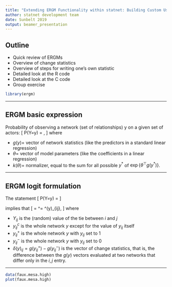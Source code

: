 ```yaml
---
title: "Extending ERGM Functionality within statnet: Building Custom User Terms"
author: statnet development team
date: Sunbelt 2019
output: beamer_presentation
---
```


## Outline

- Quick review of ERGMs
- Overview of change statistics
- Overview of steps for writing one’s own statistic
- Detailed look at the R code
- Detailed look at the C code
- Group exercise

```r
library(ergm)
```

---

## ERGM basic expression

Probability of observing a network (set of relationships) y on a given set of actors: 
\[
P(Y=y) = \frac{ \exp \{ \theta^\top g(y)\} }{k(\theta)},
\]
where

- $g(y) =$ vector of network statistics (like the predictors in a standard
linear regression)
- $\theta =$ vector of model parameters (like the coefficients in a linear regression) 
- $k(\theta) =$ normalizer, equal to the sum for all possible $y^*$ of 
$\exp\{ \theta^\top g(y^*)\}$.

<!--Bahadur (1961), Besag (1974), Frank (1986); Wasserman and Pattison (1996) -->

---

## ERGM logit formulation

The statement 
\[
P(Y=y) = \frac{ \exp \{ \theta^\top g(y)\} }{k(\theta)}
\]

implies that 
\[
\log \frac{P(Y_{ij}=1 \, |\, y_{ij}^c)}{P(Y_{ij}=0 \, |\, y_{ij}^c)} =
\theta^\top \left[ g(y_{ij}^+) - g(y_{ij}^-) \right] = 
\theta^\top \delta(y)_{ij},
\]
where

- $Y_{ij}$ is the (random) value of the tie between $i$ and $j$
- $y_{ij}^c$ is the whole network $y$ except for the value of $y_{ij}$ itself
- $y_{ij}^+$ is the whole network $y$ with $y_{ij}$ set to 1
- $y_{ij}^-$ is the whole network $y$ with $y_{ij}$ set to 0
- $\delta(y)_{ij} = g(y_{ij}^+) - g(y_{ij}^-)$ is the vector of change statistics,
that is, the difference between the $g(y)$ vectors evaluated at two networks that
differ only in the $i,j$ entry.


---

```r
data(faux.mesa.high)
plot(faux.mesa.high)
```

